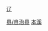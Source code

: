 [[Category:本溪区县|县/自治县]]
[[Category:辽宁省民族自治县|本溪]]
[[category:中国满族自治县|辽]]

{{catmore|本溪满族自治县|辽宁省本溪满族自治县}}